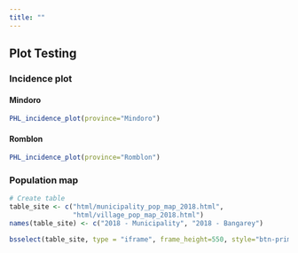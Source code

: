 ```yaml
---
title: ""
---
```


## Plot Testing  

### Incidence plot {.tabset}

#### Mindoro

```r
PHL_incidence_plot(province="Mindoro")
```

#### Romblon

```r
PHL_incidence_plot(province="Romblon")
```

### Population map  
  
```r
# Create table
table_site <- c("html/municipality_pop_map_2018.html",
                "html/village_pop_map_2018.html")
names(table_site) <- c("2018 - Municipality", "2018 - Bangarey")

bsselect(table_site, type = "iframe", frame_height=550, style="btn-primary", show_tick=TRUE, height=0)
```
